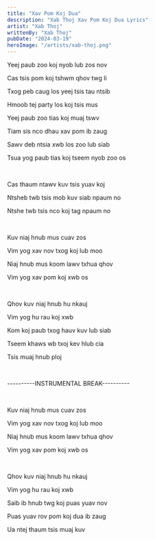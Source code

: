 ```yaml
---
title: "Xav Pom Koj Dua"
description: "Xab Thoj Xav Pom Koj Dua Lyrics"
artist: "Xab Thoj"
writtenBy: "Xab Thoj"
pubDate: "2024-03-19"
heroImage: "/artists/xab-thoj.png"
---
```


Yeej paub zoo koj nyob lub zos nov

Cas tsis pom koj tshwm qhov twg li

Txog peb caug los yeej tsis tau ntsib

Hmoob tej party los koj tsis mus

Yeej paub zoo tias koj muaj tswv

Tiam sis nco dhau xav pom ib zaug

Sawv deb ntsia xwb los zoo lub siab

Tsua yog paub tias koj tseem nyob zoo os

<br />

Cas thaum ntawv kuv tsis yuav koj

Ntsheb twb tsis mob kuv siab npaum no

Ntshe twb tsis nco koj tag npaum no

<br />

Kuv niaj hnub mus cuav zos

Vim yog xav nov txog koj lub moo

Niaj hnub mus koom lawv txhua qhov

Vim yog xav pom koj xwb os

<br />

Qhov kuv niaj hnub hu nkauj

Vim yog hu rau koj xwb

Kom koj paub txog hauv kuv lub siab

Tseem khaws wb txoj kev hlub cia

Tsis muaj hnub ploj

<br />

----------INSTRUMENTAL BREAK----------

<br />

Kuv niaj hnub mus cuav zos

Vim yog xav nov txog koj lub moo

Niaj hnub mus koom lawv txhua qhov

Vim yog xav pom koj xwb os

<br />

Qhov kuv niaj hnub hu nkauj

Vim yog hu rau koj xwb

Saib ib hnub twg koj puas yuav nov

Puas yuav rov pom koj dua ib zaug

Ua ntej thaum tsis muaj kuv
